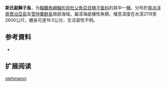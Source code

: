 {{Speciesbox
| name = 斯氏副獅子魚
| status = NE
| status_system = 
| image = 
| genus = Paraliparis
| species = stehmanni
| authority = [[Andriashev|Andriashev]],  1986
| synonyms = 
}}

'''斯氏副獅子鱼'''，为[[輻鰭魚綱|輻鰭魚綱]][[鮋形目|鮋形目]][[杜父魚亞目|杜父魚亞目]][[狮子鱼科|狮子鱼科]]的其中一[[種|種]]。分布於[[南冰洋|南冰洋]][[南喬治亞島|南喬治亞島]]及[[雪特蘭群島|雪特蘭群島]]南部海域，屬深海底棲性魚類，棲息深度在水深2119至2600公尺，體長可達19.5公分，生活習性不明。

== 参考資料 ==
*{{FishBase_species|genus=Paraliparis|species=stehmanni|year=2011|month=12}}

== 扩展阅读 ==
{{refbegin}}
{{wikispecies-inline|Paraliparis stehmanni|斯氏副獅子魚}}
{{refend}}
{{Taxonbar|from=Q2439582}}

[[Category:副獅子魚属|stehmanni]]


{{鮋形目小作品}}
